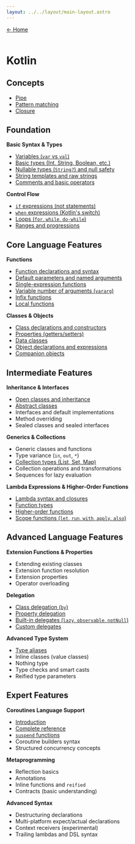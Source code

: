 ---
layout: ../../layout/main-layout.astro
---

<a href="/">← Home </a> <br /> <br />

# Kotlin

## Concepts
- [Pipe](./kotlin/pipe)
- [Pattern matching](./kotlin/pattern-matching)
- [Closure](./kotlin/closure)

## Foundation
**Basic Syntax & Types**
- [Variables (`var` vs `val`)](./kotlin/variables)
- [Basic types (Int, String, Boolean, etc.)](./kotlin/basic-types)
- [Nullable types (`String?`) and null safety](./kotlin/nullable)
- [String templates and raw strings](./kotlin/string_templates)
- [Comments and basic operators](./kotlin/comments_operators)

**Control Flow**
- [`if` expressions (not statements)](./kotlin/if_expressions)
- [`when` expressions (Kotlin's switch)](./kotlin/when_expressions)
- [Loops (`for`, `while`, `do-while`)](./kotlin/loops)
- [Ranges and progressions](./kotlin/ranges_progressions)

## Core Language Features
**Functions**
- [Function declarations and syntax](./kotlin/function_declarations)
- [Default parameters and named arguments](./kotlin/function_default_named_params)
- [Single-expression functions](./kotlin/single-expression-functions)
- [Variable number of arguments (`vararg`)](./kotlin/vararg)
- [Infix functions](./kotlin/infix)
- [Local functions](./kotlin/local-functions)

**Classes & Objects**
- [Class declarations and constructors](./kotlin/classes-constructors)
- [Properties (getters/setters)](./kotlin/getters-setters)
- [Data classes](./kotlin/data-classes)
- [Object declarations and expressions](./kotlin/object-declarations)
- [Companion objects](./kotlin/companion-objects)

## Intermediate Features
**Inheritance & Interfaces**
- [Open classes and inheritance](./kotlin/inheritance)
- [Abstract classes](./kotlin/abstract-classes)
- Interfaces and default implementations
- Method overriding
- Sealed classes and sealed interfaces

**Generics & Collections**
- Generic classes and functions
- Type variance (`in`, `out`, `*`)
- [Collection types (List, Set, Map)](./kotlin/collections)
- Collection operations and transformations
- Sequences for lazy evaluation

**Lambda Expressions & Higher-Order Functions**
- [Lambda syntax and closures](./kotlin/lambda-closures)
- [Function types](./kotlin/function-types)
- [Higher-order functions](./kotlin/higher-order-functions)
- [Scope functions (`let`, `run`, `with`, `apply`, `also`)](./kotlin/scope_functions)

## Advanced Language Features
**Extension Functions & Properties**
- Extending existing classes
- Extension function resolution
- Extension properties
- Operator overloading

**Delegation**
- [Class delegation (`by`)](./kotlin/class-delegation)
- [Property delegation](./kotlin/property-delegation)
- [Built-in delegates (`lazy`, `observable`, `notNull`)](./kotlin/built-in-delegates)
- [Custom delegates](./kotlin/custom-delegation)

**Advanced Type System**
- [Type aliases](./kotlin/type-alias)
- Inline classes (value classes)
- Nothing type
- Type checks and smart casts
- Reified type parameters

## Expert Features
**Coroutines Language Support**
- [Introduction](./kotlin/coroutines-introduction)
- [Complete reference](./kotlin/coroutines-reference)
- [`suspend` functions](./kotlin/suspend-functions)
- Coroutine builders syntax
- Structured concurrency concepts

**Metaprogramming**
- Reflection basics
- Annotations
- Inline functions and `reified`
- Contracts (basic understanding)

**Advanced Syntax**
- Destructuring declarations
- Multi-platform expect/actual declarations
- Context receivers (experimental)
- Trailing lambdas and DSL syntax